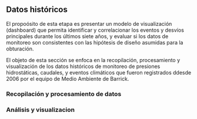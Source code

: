 ## Datos históricos

El propoósito de esta etapa es presentar un modelo de visualización (dashboard) que permita identificar y correlacionar los eventos y desvíos principales durante los últimos siete años, y evaluar si los datos de monitoreo son consistentes con las hipótesis de diseño asumidas para la obturación.

El objeto de esta sección se enfoca en la recopilación, procesamiento y visualización  de los datos históricos de monitoreo de presiones hidrostáticas, caudales, y eventos climáticos que fueron registrados ddesde 2006 por el equipo de Medio Ambiente de Barrick. 

### Recopilación y procesamiento de datos


### Análisis y visualizacion


####

